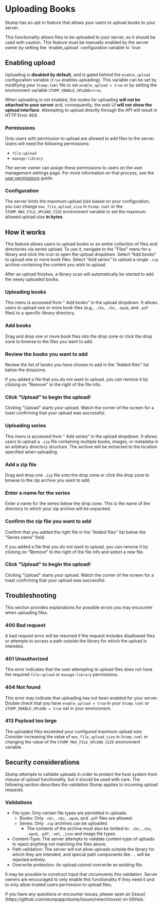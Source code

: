 
# Uploading Books

Stump has an opt-in feature that allows your users to upload books to your server.

<Callout emoji="⚠️">
	This functionality allows files to be uploaded to your server, so it should be used with caution.
	This feature must be manually enabled by the server owner by setting the `enable_upload`
	configuration variable to `true`.
</Callout>

## Enabling upload

Uploading is **disabled by default**, and is gated behind the `enable_upload` configuration variable (`true` enables uploading). This variable can be set by modifying your `Stump.toml` file to set `enable_upload = true` or by setting the environment variable `STUMP_ENABLE_UPLOAD=true`.

When uploading is not enabled, the routes for uploading **will not be attached to your server** and, consequently, the web UI **will not show the upload interface**. Attempting to upload directly through the API will result in HTTP Error 404.

### Permissions

Only users with permission to upload are allowed to add files to the server. Users will need the following permissions:

- `file:upload`
- `manage:library`

The server owner can assign these permissions to users on the user management settings page. For more information on that process, see the [user permissions](/guides/access-control/permissions) guide.

### Configuration

The server limits the maximum upload size based on your configuration, you can change `max_file_upload_size` in `Stump.toml` or the `STUMP_MAX_FILE_UPLOAD_SIZE` environment variable to set the maximum allowed upload size **in bytes**.

## How it works

This feature allows users to upload books or an entire collection of files and directories via series upload. To use it, navigate to the "Files" menu for a library and click the <InlineIcon><Upload/></InlineIcon> icon to open the upload dropdown. Select "Add books" to upload one or more book files. Select "Add series" to upload a single `.zip` archive containing the content you wish to upload.

After an upload finishes, a library scan will automatically be started to add the newly uploaded books.

### Uploading books

This menu is accessed from "<InlineIcon><BookPlus/></InlineIcon> Add books" in the upload dropdown. It allows users to upload one or more book files (e.g., `.cbz`, `.cbr`, `.epub`, and `.pdf` files) to a specific library directory.

<Steps>

<h3>Add books</h3>

Drag and drop one or more book files into the drop zone or click the drop zone to browse to the files you want to add.

<h3>Review the books you want to add</h3>

Review the list of books you have chosen to add in the "Added files" list below the dropzone.

If you added a file that you do not want to upload, you can remove it by clicking on "Remove" to the right of the file info.

<h3>Click "Upload" to begin the upload!</h3>

Clicking "Upload" starts your upload. Watch the corner of the screen for a toast confirming that your upload was successful.

</Steps>

### Uploading series

This menu is accessed from "<InlineIcon><FolderPlus/></InlineIcon> Add series" in the upload dropdown. It allows users to upload a `.zip` file containing multiple books, images, or metadata in an arbitrary directory structure. The archive will be extracted to the location specified when uploading.

<Steps>

<h3>Add a zip file</h3>

Drag and drop one `.zip` file onto the drop zone or click the drop zone to browse to the zip archive you want to add.

<h3>Enter a name for the series</h3>

Enter a name for the series below the drop zone. This is the name of the directory to which your zip archive will be unpacked.

<h3>Confirm the zip file you want to add</h3>

Confirm that you added the right file in the "Added files" list below the "Series name" field.

If you added a file that you do not want to upload, you can remove it by clicking on "Remove" to the right of the file info and select a new file.

<h3>Click "Upload" to begin the upload!</h3>

Clicking "Upload" starts your upload. Watch the corner of the screen for a toast confirming that your upload was successful.

</Steps>

## Troubleshooting

This section provides explanations for possible errors you may encounter when uploading files.

### 400 Bad request

A bad request error will be returned if the request includes disallowed files or attempts to access a path outside the library for which the upload is intended.

### 401 Unauthorized

This error indicates that the user attempting to upload files does not have the required `file:upload` or `manage:library` permissions.

### 404 Not found

This error may indicate that uploading has not been enabled for your server. Double check that you have `enable_upload = true` in your `Stump.toml` or `STUMP_ENABLE_UPLOAD = true` set in your environment.

### 413 Payload too large

The uploaded files exceeded your configured maximum upload size. Consider increasing the value of `max_file_upload_size` in `Stump.toml` or changing the value of the `STUMP_MAX_FILE_UPLOAD_SIZE` environment variable.

## Security considerations

Stump attempts to validate uploads in order to protect the host system from misuse of upload functionality, but it should be used with care. The following section describes the validation Stump applies to incoming upload requests.

### Validations

- File type: Only certain file types are permitted in uploads.
  - Books: Only `.cbr`, `.cbz`, `.epub`, and `.pdf` files are allowed.
  - Series: Only `.zip` archives can be uploaded.
    - The contents of the archive must also be limited to: `.cbr`, `.cbz`, `.epub`, `.pdf`, `.xml`, `.json` and image file types.
- Content-Type: The server attempts to validate content-type of uploads to reject anything not matching the files above.
- Path validation: The server will not allow uploads outside the library for which they are intended, and special path components like `..` will be rejected entirely.
- Overwrite protection: An upload cannot overwrite an existing file.

It may be possible to construct input that circumvents this validation. Server owners are encouraged to only enable this functionality if they need it and to only allow trusted users permission to upload files.

<Callout emoji="📢">
	If you have any questions or encounter issues, please open an
	[issue](https://github.com/stumpapp/stump/issues/new/choose) on GitHub.
</Callout>
